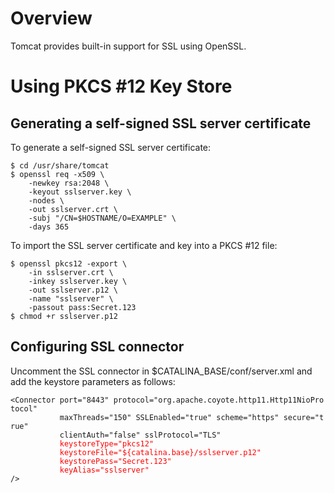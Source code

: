 = Overview =

Tomcat provides built-in support for SSL using OpenSSL.

= Using PKCS #12 Key Store =

== Generating a self-signed SSL server certificate ==

To generate a self-signed SSL server certificate:

 $ cd /usr/share/tomcat
 $ openssl req -x509 \
     -newkey rsa:2048 \
     -keyout sslserver.key \
     -nodes \
     -out sslserver.crt \
     -subj "/CN=$HOSTNAME/O=EXAMPLE" \
     -days 365

To import the SSL server certificate and key into a PKCS #12 file:

 $ openssl pkcs12 -export \
     -in sslserver.crt \
     -inkey sslserver.key \
     -out sslserver.p12 \
     -name "sslserver" \
     -passout pass:Secret.123
 $ chmod +r sslserver.p12

== Configuring SSL connector ==

Uncomment the SSL connector in $CATALINA_BASE/conf/server.xml and add the keystore parameters as follows:

 <Connector port="8443" protocol="org.apache.coyote.http11.Http11NioProtocol"
            maxThreads="150" SSLEnabled="true" scheme="https" secure="true"
            clientAuth="false" sslProtocol="TLS"
            <font color="red">keystoreType="pkcs12"
            keystoreFile="${catalina.base}/sslserver.p12"
            keystorePass="Secret.123"
            keyAlias="sslserver"</font>
 />